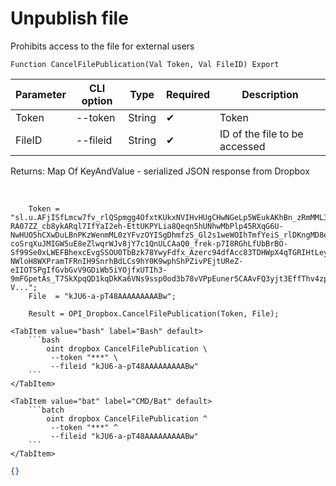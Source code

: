 ﻿---
sidebar_position: 6
---


# Unpublish file
 Prohibits access to the file for external users



`Function CancelFilePublication(Val Token, Val FileID) Export`

  | Parameter | CLI option | Type | Required | Description |
  |-|-|-|-|-|
  | Token | --token | String | &#x2714; | Token |
  | FileID | --fileid | String | &#x2714; | ID of the file to be accessed |

  
  Returns:  Map Of KeyAndValue - serialized JSON response from Dropbox

<br/>




```bsl title="1C:Enterprise/OneScript code example"
    Token = "sl.u.AFjISfLmcw7fv_rlQSpmgg4OfxtKUkxNVIHvHUgCHwNGeLp5WEukAKhBn_zRmMML3Q0jP17s4bnmjMNOHGpMlPBoPdzEYUuyopYvYl9yb7XL-RA07ZZ_cb8ykARql7IfYaI2eh-EttUKPYLia8Qeqn5hUNhwMbPlp45RXqG6U-NwHUO5hCXwDuLBnPKzWenmML0zYFvzOYISgDhmfzS_Gl2s1weWOIhTmfYeiS_rlDKngMD8egIsU730oTOkFyvQGKdOEWSL4De7Oh6ypKffZx8WY3XaRHhmcfLJMcl_fwHyzyVR-coSrqXuJMIGW5uE8eZlwqrWJv8jY7c1QnULCAaQ0_frek-p7I8RGhLfUbBrBO-Sf99Se0xLWEFBhexcEvgSSOU0TbBzk78YwyFdfx_Azerc94dfAcc83TDHWpX4qTGRIHtLeyRjaZlLJj9z4dI9R6-NWloH8WXPramTFRnIH9SnrhBdLCs9hY0K9wphShPZivPEjtUReZ-eIIOTSPgIfGvbGvV9GDiWb5iYOjfxUTIh3-9mFGpetAs_T7SkXpqQD1kqDkKa6VNs9ssp0od3b78vVPpEuner5CAAvFQ3yjt3EffThv4zp9UcbWq9JHirGinoWSUGUri_bV67LSKcgcOGtJbXkUApRHxorD7diMSn6Oa_RJO8GjHV8F9wdOQfLd0IZXIRfKhsCXy3IEbLZzHpjERi8m6BGlNARYSLGXPSL-V...";
    File  = "kJU6-a-pT48AAAAAAAAABw";

    Result = OPI_Dropbox.CancelFilePublication(Token, File);
```
 

 <Tabs>
  
    <TabItem value="bash" label="Bash" default>
        ```bash
            oint dropbox CancelFilePublication \
             --token "***" \
             --fileid "kJU6-a-pT48AAAAAAAAABw"
        ```
    </TabItem>
  
    <TabItem value="bat" label="CMD/Bat" default>
        ```batch
            oint dropbox CancelFilePublication ^
             --token "***" ^
             --fileid "kJU6-a-pT48AAAAAAAAABw"
        ```
    </TabItem>
</Tabs>


```json title="Result"
{}
```
